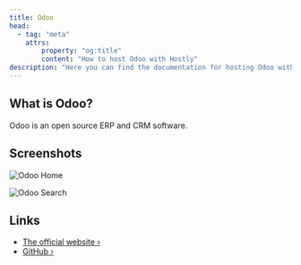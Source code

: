 ```yaml
---
title: Odoo
head:
  - tag: "meta"
    attrs:
        property: "og:title"
        content: "How to host Odoo with Hostly"
description: "Here you can find the documentation for hosting Odoo with Hostly."
---
```



<Badge text="One-click setup." variant="note" size="large" />

## What is Odoo?

Odoo is an open source ERP and CRM software.

## Screenshots

![Odoo Home](https://odoocdn.com/openerp_website/static/src/img/apps/home/speed_4.webp)

![Odoo Search](https://odoocdn.com/openerp_website/static/src/img/apps/home/ctrl-k-630.gif)

## Links

- [The official website ›](https://www.odoo.com/)
- [GitHub ›](https://github.com/odoo/odoo)
